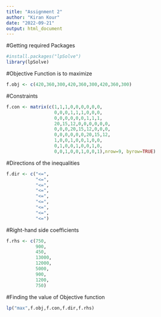 ---
title: "Assignment 2"
author: "Kiran Kour"
date: "2022-09-21"
output: html_document
---

#Getting required Packages

```{r}
#install.packages("lpSolve")
library(lpSolve)
```

#Objective Function is to maximize

```{r}
f.obj <- c(420,360,300,420,360,300,420,360,300)
```

#Constraints

```{r}
f.con <- matrix(c(1,1,1,0,0,0,0,0,0,
                  0,0,0,1,1,1,0,0,0,
                  0,0,0,0,0,0,1,1,1,
                  20,15,12,0,0,0,0,0,0,
                  0,0,0,20,15,12,0,0,0,
                  0,0,0,0,0,0,20,15,12,
                  1,0,0,1,0,0,1,0,0,
                  0,1,0,0,1,0,0,1,0,
                  0,0,1,0,0,1,0,0,1),nrow=9, byrow=TRUE)
```

#Directions of the inequalities

```{r}
f.dir <- c("<=",
           "<=",
           "<=",
           "<=",
           "<=",
           "<=",
           "<=",
           "<=",
           "<=")
```

#Right-hand side coefficients

```{r}
f.rhs <- c(750,
           900,
           450,
           13000,
           12000,
           5000,
           900,
           1200,
           750)
```

#Finding the value of Objective function

```{r}
lp("max",f.obj,f.con,f.dir,f.rhs)
```


                  
